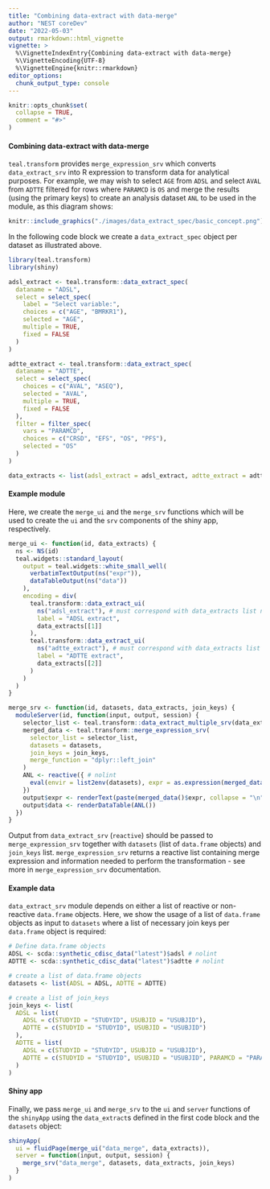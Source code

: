 ```yaml
---
title: "Combining data-extract with data-merge"
author: "NEST coreDev"
date: "2022-05-03"
output: rmarkdown::html_vignette
vignette: >
  %\VignetteIndexEntry{Combining data-extract with data-merge}
  %\VignetteEncoding{UTF-8}
  %\VignetteEngine{knitr::rmarkdown}
editor_options:
  chunk_output_type: console
---
```


```r
knitr::opts_chunk$set(
  collapse = TRUE,
  comment = "#>"
)
```

#### Combining data-extract with data-merge

`teal.transform` provides `merge_expression_srv` which converts `data_extract_srv` into R expression to transform data
for analytical purposes. For example, we may wish to select `AGE` from `ADSL` and select `AVAL` from `ADTTE` filtered
for rows where `PARAMCD` is `OS` and merge the results (using the primary keys) to create an analysis dataset
`ANL` to be used in the module, as this diagram shows:

```r
knitr::include_graphics("./images/data_extract_spec/basic_concept.png")
```

In the following code block we create a `data_extract_spec` object per dataset as illustrated above.

```r
library(teal.transform)
library(shiny)

adsl_extract <- teal.transform::data_extract_spec(
  dataname = "ADSL",
  select = select_spec(
    label = "Select variable:",
    choices = c("AGE", "BMRKR1"),
    selected = "AGE",
    multiple = TRUE,
    fixed = FALSE
  )
)

adtte_extract <- teal.transform::data_extract_spec(
  dataname = "ADTTE",
  select = select_spec(
    choices = c("AVAL", "ASEQ"),
    selected = "AVAL",
    multiple = TRUE,
    fixed = FALSE
  ),
  filter = filter_spec(
    vars = "PARAMCD",
    choices = c("CRSD", "EFS", "OS", "PFS"),
    selected = "OS"
  )
)

data_extracts <- list(adsl_extract = adsl_extract, adtte_extract = adtte_extract)
```

#### Example module

Here, we create the `merge_ui` and the `merge_srv` functions which will be used to create the `ui` and the `srv`
components of the shiny app, respectively.

```r
merge_ui <- function(id, data_extracts) {
  ns <- NS(id)
  teal.widgets::standard_layout(
    output = teal.widgets::white_small_well(
      verbatimTextOutput(ns("expr")),
      dataTableOutput(ns("data"))
    ),
    encoding = div(
      teal.transform::data_extract_ui(
        ns("adsl_extract"), # must correspond with data_extracts list names
        label = "ADSL extract",
        data_extracts[[1]]
      ),
      teal.transform::data_extract_ui(
        ns("adtte_extract"), # must correspond with data_extracts list names
        label = "ADTTE extract",
        data_extracts[[2]]
      )
    )
  )
}

merge_srv <- function(id, datasets, data_extracts, join_keys) {
  moduleServer(id, function(input, output, session) {
    selector_list <- teal.transform::data_extract_multiple_srv(data_extracts, datasets, join_keys)
    merged_data <- teal.transform::merge_expression_srv(
      selector_list = selector_list,
      datasets = datasets,
      join_keys = join_keys,
      merge_function = "dplyr::left_join"
    )
    ANL <- reactive({ # nolint
      eval(envir = list2env(datasets), expr = as.expression(merged_data()$expr))
    })
    output$expr <- renderText(paste(merged_data()$expr, collapse = "\n"))
    output$data <- renderDataTable(ANL())
  })
}
```

Output from `data_extract_srv` (`reactive`) should be passed to `merge_expression_srv` together with `datasets`
(list of `data.frame` objects) and `join_keys` list. `merge_expression_srv` returns a reactive list containing merge expression and information needed to perform the transformation - see more in `merge_expression_srv` documentation.

#### Example data

`data_extract_srv` module depends on either a list of reactive or non-reactive `data.frame` objects. Here, we show the 
usage of a list of `data.frame` objects as input to `datasets`
where a list of necessary join keys per `data.frame` object is required:


```r
# Define data.frame objects
ADSL <- scda::synthetic_cdisc_data("latest")$adsl # nolint
ADTTE <- scda::synthetic_cdisc_data("latest")$adtte # nolint

# create a list of data.frame objects
datasets <- list(ADSL = ADSL, ADTTE = ADTTE)

# create a list of join_keys
join_keys <- list(
  ADSL = list(
    ADSL = c(STUDYID = "STUDYID", USUBJID = "USUBJID"),
    ADTTE = c(STUDYID = "STUDYID", USUBJID = "USUBJID")
  ),
  ADTTE = list(
    ADSL = c(STUDYID = "STUDYID", USUBJID = "USUBJID"),
    ADTTE = c(STUDYID = "STUDYID", USUBJID = "USUBJID", PARAMCD = "PARAMCD")
  )
)
```

#### Shiny app

Finally, we pass `merge_ui` and `merge_srv` to the `ui` and `server` functions of the `shinyApp`
using the `data_extract`s defined in the first code block and the `datasets` object:

```r
shinyApp(
  ui = fluidPage(merge_ui("data_merge", data_extracts)),
  server = function(input, output, session) {
    merge_srv("data_merge", datasets, data_extracts, join_keys)
  }
)
```
